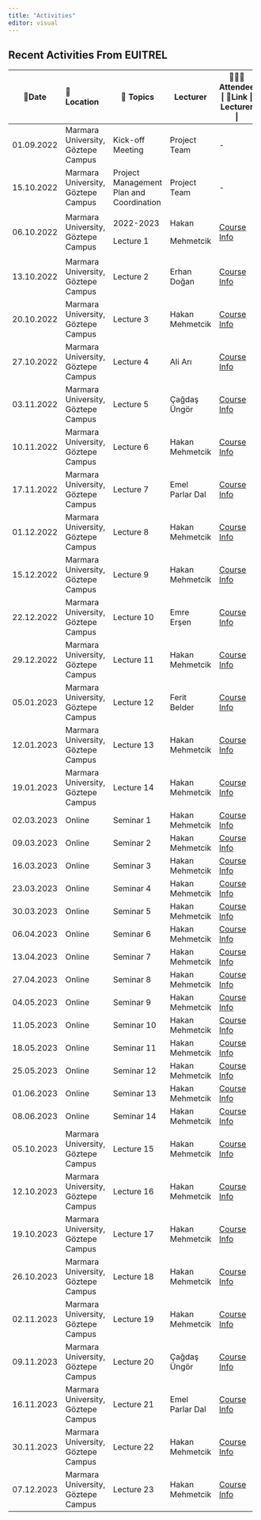 ```yaml
---
title: "Activities"
editor: visual
---
```


## Recent Activities From EUITREL

+------------+------------------------------------+------------------------------------------+-----------------+----------------------------------------------------+
| 📅Date     | 📌 Location                        | 🔖 Topics                                | Lecturer        | 🧑‍🤝‍🧑Attendee \| 🔗Link \| Lecturer \|                |
+============+:===================================+==========================================+=================+====================================================+
| 01.09.2022 | Marmara University, Göztepe Campus | Kick-off Meeting                         | Project Team    | \-                                                 |
+------------+------------------------------------+------------------------------------------+-----------------+----------------------------------------------------+
| 15.10.2022 | Marmara University, Göztepe Campus | Project Management Plan and Coordination | Project Team    | \-                                                 |
+------------+------------------------------------+------------------------------------------+-----------------+----------------------------------------------------+
| 06.10.2022 | Marmara University, Göztepe Campus | 2022-2023                                | Hakan           | [Course Info](lecture/lecture1.html#/title-slide)  |
|            |                                    |                                          |                 |                                                    |
|            |                                    | Lecture 1                                | Mehmetcik       |                                                    |
+------------+------------------------------------+------------------------------------------+-----------------+----------------------------------------------------+
| 13.10.2022 | Marmara University, Göztepe Campus | Lecture 2                                | Erhan Doğan     | [Course Info](lecture/lecture2.html#/title-slide)  |
+------------+------------------------------------+------------------------------------------+-----------------+----------------------------------------------------+
| 20.10.2022 | Marmara University, Göztepe Campus | Lecture 3                                | Hakan Mehmetcik | [Course Info](lecture/lecture3.html#/title-slide)  |
+------------+------------------------------------+------------------------------------------+-----------------+----------------------------------------------------+
| 27.10.2022 | Marmara University, Göztepe Campus | Lecture 4                                | Ali Arı         | [Course Info](lecture/lecture4.html#/title-slide)  |
+------------+------------------------------------+------------------------------------------+-----------------+----------------------------------------------------+
| 03.11.2022 | Marmara University, Göztepe Campus | Lecture 5                                | Çağdaş Üngör    | [Course Info](lecture/lecture5.html#/title-slide)  |
+------------+------------------------------------+------------------------------------------+-----------------+----------------------------------------------------+
| 10.11.2022 | Marmara University, Göztepe Campus | Lecture 6                                | Hakan Mehmetcik | [Course Info](lecture/lecture6.html#/title-slide)  |
+------------+------------------------------------+------------------------------------------+-----------------+----------------------------------------------------+
| 17.11.2022 | Marmara University, Göztepe Campus | Lecture 7                                | Emel Parlar Dal | [Course Info](lecture/lecture7.html#/title-slide)  |
+------------+------------------------------------+------------------------------------------+-----------------+----------------------------------------------------+
| 01.12.2022 | Marmara University, Göztepe Campus | Lecture 8                                | Hakan Mehmetcik | [Course Info](lecture/lecture8.html#/title-slide)  |
+------------+------------------------------------+------------------------------------------+-----------------+----------------------------------------------------+
| 15.12.2022 | Marmara University, Göztepe Campus | Lecture 9                                | Hakan Mehmetcik | [Course Info](lecture/lecture9.html#/title-slide)  |
+------------+------------------------------------+------------------------------------------+-----------------+----------------------------------------------------+
| 22.12.2022 | Marmara University, Göztepe Campus | Lecture 10                               | Emre Erşen      | [Course Info](lecture/lecture10.html#/title-slide) |
+------------+------------------------------------+------------------------------------------+-----------------+----------------------------------------------------+
| 29.12.2022 | Marmara University, Göztepe Campus | Lecture 11                               | Hakan Mehmetcik | [Course Info](lecture/lecture11.html#/title-slide) |
+------------+------------------------------------+------------------------------------------+-----------------+----------------------------------------------------+
| 05.01.2023 | Marmara University, Göztepe Campus | Lecture 12                               | Ferit Belder    | [Course Info](lecture/lecture12.html#/title-slide) |
+------------+------------------------------------+------------------------------------------+-----------------+----------------------------------------------------+
| 12.01.2023 | Marmara University, Göztepe Campus | Lecture 13                               | Hakan Mehmetcik | [Course Info](lecture/lecture13.html#/title-slide) |
+------------+------------------------------------+------------------------------------------+-----------------+----------------------------------------------------+
| 19.01.2023 | Marmara University, Göztepe Campus | Lecture 14                               | Hakan Mehmetcik | [Course Info](lecture/lecture14.html#/title-slide) |
+------------+------------------------------------+------------------------------------------+-----------------+----------------------------------------------------+
| 02.03.2023 | Online                             | Seminar 1                                | Hakan Mehmetcik | [Course Info](lecture/seminar1.html#/title-slide)  |
+------------+------------------------------------+------------------------------------------+-----------------+----------------------------------------------------+
| 09.03.2023 | Online                             | Seminar 2                                | Hakan Mehmetcik | [Course Info](lecture/seminar2.html#/title-slide)  |
+------------+------------------------------------+------------------------------------------+-----------------+----------------------------------------------------+
| 16.03.2023 | Online                             | Seminar 3                                | Hakan Mehmetcik | [Course Info](lecture/seminar3.html#/title-slide)  |
+------------+------------------------------------+------------------------------------------+-----------------+----------------------------------------------------+
| 23.03.2023 | Online                             | Seminar 4                                | Hakan Mehmetcik | [Course Info](lecture/seminar4.html#/title-slide)  |
+------------+------------------------------------+------------------------------------------+-----------------+----------------------------------------------------+
| 30.03.2023 | Online                             | Seminar 5                                | Hakan Mehmetcik | [Course Info](lecture/seminar5.html#/title-slide)  |
+------------+------------------------------------+------------------------------------------+-----------------+----------------------------------------------------+
| 06.04.2023 | Online                             | Seminar 6                                | Hakan Mehmetcik | [Course Info](lecture/seminar6.html#/title-slide)  |
+------------+------------------------------------+------------------------------------------+-----------------+----------------------------------------------------+
| 13.04.2023 | Online                             | Seminar 7                                | Hakan Mehmetcik | [Course Info](lecture/seminar7.html#/title-slide)  |
+------------+------------------------------------+------------------------------------------+-----------------+----------------------------------------------------+
| 27.04.2023 | Online                             | Seminar 8                                | Hakan Mehmetcik | [Course Info](lecture/seminar22.html#/title-slide) |
+------------+------------------------------------+------------------------------------------+-----------------+----------------------------------------------------+
| 04.05.2023 | Online                             | Seminar 9                                | Hakan Mehmetcik | [Course Info](lecture/seminar9.html#/title-slide)  |
+------------+------------------------------------+------------------------------------------+-----------------+----------------------------------------------------+
| 11.05.2023 | Online                             | Seminar 10                               | Hakan Mehmetcik | [Course Info](lecture/seminar10.html#/title-slide) |
+------------+------------------------------------+------------------------------------------+-----------------+----------------------------------------------------+
| 18.05.2023 | Online                             | Seminar 11                               | Hakan Mehmetcik | [Course Info](lecture/seminar11.html#/title-slide) |
+------------+------------------------------------+------------------------------------------+-----------------+----------------------------------------------------+
| 25.05.2023 | Online                             | Seminar 12                               | Hakan Mehmetcik | [Course Info](lecture/seminar12.html#/title-slide) |
+------------+------------------------------------+------------------------------------------+-----------------+----------------------------------------------------+
| 01.06.2023 | Online                             | Seminar 13                               | Hakan Mehmetcik | [Course Info](lecture/seminar13.html#/title-slide) |
+------------+------------------------------------+------------------------------------------+-----------------+----------------------------------------------------+
| 08.06.2023 | Online                             | Seminar 14                               | Hakan Mehmetcik | [Course Info](lecture/seminar14.html#/title-slide) |
+------------+------------------------------------+------------------------------------------+-----------------+----------------------------------------------------+
| 05.10.2023 | Marmara University, Göztepe Campus | Lecture 15                               | Hakan Mehmetcik | [Course Info](lecture/lecture15.html#/title-slide) |
+------------+------------------------------------+------------------------------------------+-----------------+----------------------------------------------------+
| 12.10.2023 | Marmara University, Göztepe Campus | Lecture 16                               | Hakan Mehmetcik | [Course Info](lecture/lecture16.html#/title-slide) |
+------------+------------------------------------+------------------------------------------+-----------------+----------------------------------------------------+
| 19.10.2023 | Marmara University, Göztepe Campus | Lecture 17                               | Hakan Mehmetcik | [Course Info](lecture/lecture17.html#/title-slide) |
+------------+------------------------------------+------------------------------------------+-----------------+----------------------------------------------------+
| 26.10.2023 | Marmara University, Göztepe Campus | Lecture 18                               | Hakan Mehmetcik | [Course Info](lecture/lecture18.html#/title-slide) |
+------------+------------------------------------+------------------------------------------+-----------------+----------------------------------------------------+
| 02.11.2023 | Marmara University, Göztepe Campus | Lecture 19                               | Hakan Mehmetcik | [Course Info](lecture/lecture19.html#/title-slide) |
+------------+------------------------------------+------------------------------------------+-----------------+----------------------------------------------------+
| 09.11.2023 | Marmara University, Göztepe Campus | Lecture 20                               | Çağdaş Üngör    | [Course Info](lecture/lecture20.html#/title-slide) |
+------------+------------------------------------+------------------------------------------+-----------------+----------------------------------------------------+
| 16.11.2023 | Marmara University, Göztepe Campus | Lecture 21                               | Emel Parlar Dal | [Course Info](lecture/lecture21.html#/title-slide) |
+------------+------------------------------------+------------------------------------------+-----------------+----------------------------------------------------+
| 30.11.2023 | Marmara University, Göztepe Campus | Lecture 22                               | Hakan Mehmetcik | [Course Info](lecture/lecture22.html#/title-slide) |
+------------+------------------------------------+------------------------------------------+-----------------+----------------------------------------------------+
| 07.12.2023 | Marmara University, Göztepe Campus | Lecture 23                               | Hakan Mehmetcik | [Course Info](lecture/lecture23.html#/title-slide) |
+------------+------------------------------------+------------------------------------------+-----------------+----------------------------------------------------+
